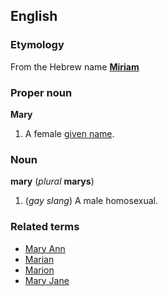 ==English==
===Etymology===
From the Hebrew name '''[[Miriam]]'''

===Proper noun===
'''Mary'''

#A female [[given name]].

===Noun===
'''mary''' (''plural'' '''marys''')

#(''gay slang'') A male homosexual.

===Related terms===
*[[Mary Ann]]
*[[Marian]]
*[[Marion]]
*[[Mary Jane]]